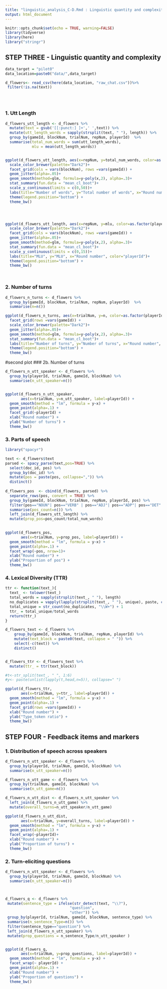 ```yaml
---
title: "linguistic_analysis_C-D.Rmd : Linguistic quantity and complexity"
output: html_document
---
```


```r
knitr::opts_chunk$set(echo = TRUE, warning=FALSE)
library(tidyverse)
library(here)
library("stringr")
```

## STEP THREE - Linguistic quantity and complexity


```r
data_target = "pilot0"
data_location=paste0("data/",data_target)

d_flowers<- read_csv(here(data_location, "raw_chat.csv"))%>%
 filter(!is.na(text)) 





```

### 1. Utt Length
```r

d_flowers_utt_length <- d_flowers %>%
  mutate(text = gsub('[[:punct:] ]+',' ',text)) %>%
  mutate(utt_length_words = sapply(strsplit(text, " "), length)) %>% 
  group_by(gameId, blockNum, trialNum, repNum, playerId)  %>%
  summarise(total_num_words = sum(utt_length_words),
            mlu = mean(utt_length_words))


ggplot(d_flowers_utt_length, aes(x=repNum, y=total_num_words, color=as.factor(playerId)))+
  scale_color_brewer(palette="Dark2")+
  facet_grid(cols = vars(blockNum), rows =vars(gameId)) +
  geom_jitter(alpha=.05)+
  geom_smooth(method=glm, formula=y~poly(x,2), alpha=.3)+
  stat_summary(fun.data = "mean_cl_boot")+
  scale_y_continuous(limits = c(0,50))+
  labs(title="Number of words", y="Total number of words", x="Round number", color="playerId")+
  theme(legend.position="bottom") + 
  theme_bw()




ggplot(d_flowers_utt_length, aes(x=repNum, y=mlu, color=as.factor(playerId)))+
  scale_color_brewer(palette="Dark2")+
  facet_grid(cols = vars(blockNum), rows =vars(gameId)) +
  geom_jitter(alpha=.05)+
  geom_smooth(method=glm, formula=y~poly(x,2), alpha=.3)+
  stat_summary(fun.data = "mean_cl_boot")+
  scale_y_continuous(limits = c(0,15))+
  labs(title="MLU", y="MLU", x="Round number", color="playerId")+
  theme(legend.position="bottom") + 
  theme_bw()




```

### 2. Number of turns
```r


d_flowers_n_turns <- d_flowers %>%
  group_by(gameId, blockNum, trialNum, repNum, playerId)  %>%
  summarise(n=n())

ggplot(d_flowers_n_turns, aes(x=trialNum, y=n, color=as.factor(playerId)))+
  facet_grid(rows =vars(gameId)) +
  scale_color_brewer(palette="Dark2")+
  geom_jitter(alpha=.05)+
  geom_smooth(method=glm, formula=y~poly(x,2), alpha=.3)+
  stat_summary(fun.data = "mean_cl_boot")+
  labs(title="Number of turns", y="Number of turns", x="Round number", color="playerId")+
  theme(legend.position="bottom") + 
  theme_bw()

```


#second plot
### 2b. Number of turns

```r

d_flowers_n_utt_speaker <- d_flowers %>%
  group_by(playerId, trialNum, gameId, blockNum) %>%
  summarise(n_utt_speaker=n())


ggplot(d_flowers_n_utt_speaker, 
       aes(x=trialNum, y=n_utt_speaker, label=playerId)) + 
  geom_smooth(method = "lm", formula = y~x) + 
  geom_point(alpha=.1) +
  facet_grid(~playerId) +
  xlab("Round number") + 
  ylab("Number of turns") + 
  theme_bw()
```

### 3. Parts of speech
```r

library("spacyr")

text <- d_flowers$text
parsed <- spacy_parse(text,pos=TRUE) %>%
  select(doc_id, pos) %>%
  group_by(doc_id) %>%
  mutate(pos = paste(pos, collapse=",")) %>%
  distinct()
  
d_flowers_pos  <- cbind(d_flowers, parsed) %>%
  separate_rows(pos, convert = TRUE) %>%
  group_by(gameId, blockNum, trialNum, repNum, playerId, pos) %>%
  filter(pos=="NOUN"| pos=="VERB" | pos=="ADJ"| pos=="ADP"| pos=="DET" | pos=="PRON") %>%
  summarise(pos_count=n()) %>%
  left_join(d_flowers_utt_length) %>%
  mutate(prop_pos=pos_count/total_num_words)
        

ggplot(d_flowers_pos, 
       aes(x=trialNum, y=prop_pos, label=playerId)) + 
  geom_smooth(method = "lm", formula = y~x) + 
  geom_point(alpha=.1) +
  facet_wrap(~pos, nrow=1)+
  xlab("Round number") + 
  ylab("Proportion of pos") + 
  theme_bw()

```

### 4. Lexical Diversity (TTR)

```r

ttr <- function(text_){
  text_ <- tolower(text_)
  total_words = sapply(strsplit(text_, " "), length)
  no_duplicates = vapply(lapply(strsplit(text_, " "), unique), paste, character(1L), collapse = " ")
  total_unique = str_count(no_duplicates, "\\W+") + 1
  ttr_ = total_unique/total_words
  return(ttr_)
}    

d_flowers_text <- d_flowers %>%
    group_by(gameId, blockNum, trialNum, repNum, playerId) %>%
    mutate(text_block = paste0(text, collapse = " ")) %>%
    select(-c(text)) %>%
    distinct() 


d_flowers_ttr <- d_flowers_text %>%
  mutate(ttr_ = ttr(text_block))

#t<-str_split(text_, " ", 1:6)
#y<- paste(unlist(lapply(t,head,n=5)), collapse=" ")

ggplot(d_flowers_ttr, 
       aes(x=trialNum, y=ttr_, label=playerId)) + 
  geom_smooth(method = "lm", formula = y~x) + 
  geom_point(alpha=.1) +
  facet_grid(rows =vars(gameId)) +
  xlab("Round number") + 
  ylab("Type_token ratio") + 
  theme_bw()

```

## STEP FOUR - Feedback items and markers

### 1. Distribution of speech across speakers
```r

d_flowers_n_utt_speaker <- d_flowers %>%
  group_by(playerId, trialNum, gameId, blockNum) %>%
  summarise(n_utt_speaker=n())

d_flowers_n_utt_game <- d_flowers %>%
  group_by(trialNum, gameId, blockNum) %>%
  summarise(n_utt_game=n())

d_flowers_n_utt_dist <- d_flowers_n_utt_speaker %>%
  left_join(d_flowers_n_utt_game) %>%
  mutate(overall_turns=n_utt_speaker/n_utt_game)

ggplot(d_flowers_n_utt_dist, 
       aes(x=trialNum, y=overall_turns, label=playerId)) + 
  geom_smooth(method = "lm", formula = y~x) + 
  geom_point(alpha=.1) +
  facet_wrap(~playerId)+
  xlab("Round number") + 
  ylab("Proportion of turns") + 
  theme_bw()

```


### 2. Turn-eliciting questions

```r


d_flowers_n_utt_speaker <- d_flowers %>%
  group_by(playerId, trialNum, gameId, blockNum) %>%
  summarise(n_utt_speaker=n())



d_flowers_q <- d_flowers %>% 
 mutate(sentence_type = ifelse(str_detect(text, "\\?"), 
                             "question",
                             "other")) %>%
 group_by(playerId, trialNum, gameId, blockNum, sentence_type) %>%
 summarise(n_sentence_Type=n()) %>%
 filter(sentence_type=="question") %>%
 left_join(d_flowers_n_utt_speaker) %>%
 mutate(prop_questions = n_sentence_Type/n_utt_speaker )  


ggplot(d_flowers_q, 
       aes(x=trialNum, y=prop_questions, label=playerId)) + 
  geom_smooth(method = "lm", formula = y~x) + 
  facet_wrap(~ playerId) +
  geom_point(alpha=.1) +
  xlab("Round number") + 
  ylab("Proportion of questions") + 
  theme_bw()

```
